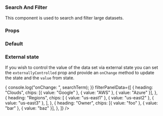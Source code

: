 
<Meta
  title="SearchAndFilter"
  component={SearchAndFilter}
  decorators={[withKnobs]}
/>

### Search And Filter

This component is used to search and filter large datasets.

### Props

<Props of={SearchAndFilter} />

### Default

<Preview>
  <Story name="Default">
    <SearchAndFilter />
  </Story>
</Preview>

### External state

If you wish to control the value of the data set via external state you can set
the `externallyControlled` prop and provide an `onChange` method to update the
state and the `value` from state.

<Preview>
  <Story name="External state">
    <SearchAndFilter
      externallyControlled
      onChange={(searchTerm) => {
        console.log("onChange: ", searchTerm);
      }}
      filterPanelData={[
        {
          heading: "Clouds",
          chips: [{ value: "Google" }, { value: "AWS" }, { value: "Azure" }],
        },
        {
          heading: "Regions",
          chips: [
            { value: "us-east1" },
            { value: "us-east2" },
            { value: "us-east3" },
          ],
        },
        {
          heading: "Owner",
          chips: [{ value: "foo" }, { value: "bar" }, { value: "baz" }],
        },
      ]}
    />
  </Story>
</Preview>
